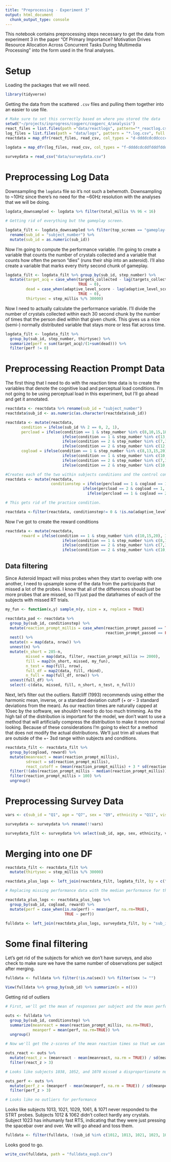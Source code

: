 ```yaml
---
title: "Preprocessing - Experiment 3"
output: html_document
  chunk_output_type: console
---
```


This notebook contains preprocessing steps necessary to get the data from experiment 3 in the paper "Of Primary Importance? Motivation Drives Resource Allocation Across Concurrent Tasks During Multimedia Processing" into the form used in the final analyses.

# Setup
Loading the packages that we will need.

```r
library(tidyverse)
```

Getting the data from the scattered `.csv` files and pulling them together into an easier to use file.  

```r
# Make sure to set this correctly based on where you stored the data
setwd("~/projects/inprogress/cogperc/cogperc_4/analysis")
react_files = list.files(path ="data/reactlogs", pattern="*_reactlog.csv", full.names = TRUE)
log_files = list.files(path = "data/logs", pattern = "*.log.csv", full.names = TRUE)
reactdata = map_dfr(react_files, read_csv, col_types = "d-ddddcdcddccccdlc")

logdata = map_dfr(log_files, read_csv, col_types = "f-ddddcdcddfdddfdddfddd---------------------------------------------")
 
surveydata = read_csv("data/surveydata.csv")

```

# Preprocessing Log Data

Downsampling the `logdata` file so it's not such a behemoth. Downsampling to ~10Hz since there's no need for the ~60Hz resolution with the analyses that we will be doing.

```r
logdata_downsampled <- logdata %>% filter(total_millis %% 96 < 16)

# Getting rid of everything but the gameplay screen.

logdata_filt <- logdata_downsampled %>% filter(top_screen == "gameplay-adaptive") %>% 
  rename(sub_id = "subject_number") %>%
  mutate(sub_id = as.numeric(sub_id))

```

Now I'm going to compute the performance variable. I'm going to create a variable that counts the number of crystals collected and a variable that counts how often the person "dies" (runs their ship into an asteroid). I'll also create a variable that marks every thirty second chunk of gameplay.

```r

logdata_filt <- logdata_filt %>% group_by(sub_id, step_number) %>%
  mutate(target_acq = case_when(targets_collected - lag(targets_collected) != 0 ~ 1, 
                                TRUE ~ 0),
         dead = case_when(adaptive_level_score - lag(adaptive_level_score) == -1 ~ 1, 
                                TRUE ~ 0),
         thirtysec = step_millis %/% 30000)

```

Now I need to actually calculate the performance variable. I'll divide the number of crystals collected within each 30 second chunk by the number of times that the person died within that given chunk. This gives us a nice (semi-) normally distributed variable that stays more or less flat across time. 

```r
logdata_filt <- logdata_filt %>% 
  group_by(sub_id, step_number, thirtysec) %>% 
  summarize(perf = sum(target_acq)/(1+sum(dead))) %>% 
  filter(perf != 0)
```


# Preprocessing Reaction Prompt Data

The first thing that I need to do with the reaction time data is to create the variables that denote the cognitive load and perceptual load conditions. I'm not going to be using perceptual load in this experiment, but I'll go ahead and get it annotated.

```r

reactdata <- reactdata %>% rename(sub_id = "subject_number")
reactdata$sub_id <- as.numeric(as.character(reactdata$sub_id))

reactdata <- mutate(reactdata,
       condition = ifelse(sub_id %% 2 == 0, 2, 1),
       percload = ifelse(condition == 1 & step_number %in% c(8,10,15,18), 1,
                         ifelse(condition == 1 & step_number %in% c(13,20), 2,
                         ifelse(condition == 2 & step_number %in% c(7,10,15,17), 1,
                         ifelse(condition == 2 & step_number %in% c(12,20), 2, 0)))),
       cogload = ifelse(condition == 1 & step_number %in% c(8,13,15,20), 1,
                         ifelse(condition == 1 & step_number %in% c(10,18), 2,
                         ifelse(condition == 2 & step_number %in% c(7,12,15,20), 1,
                         ifelse(condition == 2 & step_number %in% c(10,17), 2, 0)))))

#Creates each of the two within subjects conditions and the control control  = 1, percload = 2, cogload = 3
reactdata <- mutate(reactdata,
                    conditionstep = ifelse(percload == 1 & cogload == 1, 1, 
                                  ifelse(percload == 2 & cogload == 1, 2,
                                    ifelse(percload == 1 & cogload == 2, 3, 0))))

# This gets rid of the practice condition.

reactdata <-filter(reactdata, conditionstep!= 0 & !is.na(adaptive_level_score))
```

Now I've got to create the reward conditions

```r
reactdata <- mutate(reactdata,
       reward = ifelse(condition == 1 & step_number %in% c(10,15,20), 1,
                         ifelse(condition == 1 & step_number %in% c(8,13,18), 2,
                         ifelse(condition == 2 & step_number %in% c(7,12,17), 1,
                         ifelse(condition == 2 & step_number %in% c(10,15,20), 2, 0)))))
```


## Data filtering

Since Asteroid Impact will miss probes when they start to overlap with one another, I need to upsample some of the data from the participants that missed a lot of the probes. I know that all of the differences should just be more probes that are missed, so I'll just pad the dataframes of each of the subjects with missed RT trials.  

```r

my_fun <- function(x,y) sample_n(y, size = x, replace = TRUE)

reactdata_pad <- reactdata %>% 
  group_by(sub_id, conditionstep) %>% 
  mutate(reaction_prompt_millis = case_when(reaction_prompt_passed == TRUE ~ reaction_prompt_millis,
                                            reaction_prompt_passed == FALSE ~ 2000)) %>%
  nest() %>%
  mutate(n = map(data, nrow)) %>%
  unnest(n) %>%
  mutate(n_short = 285-n,
         missed = map(data, filter, reaction_prompt_millis >= 2000),
         fill = map2(n_short, missed, my_fun),
         n_test = map(fill, nrow),
         full_df = map2(data, fill, rbind),
         n_full = map(full_df, nrow)) %>% 
  unnest(full_df) %>%
  select(-c(data, missed, fill, n_short, n_test, n_full))

```

Next, let's filter out the outliers. Ratcliff (1993) recommends using either the harmonic mean, inverse, or a standard deviation cutoff (+ or - 3 standard deviations from the mean). As our reaction times are naturally capped at 10sec by the software, we shouldn't need to do too much trimming. As the high tail of the distribution is important for the model, we don't want to use a method that will artificially compress the distribution to make it more normal looking. Because of these considerations I'm going to elect for a method that does not modify the actual distributions. We'll just trim all values that are outside of the +- 3sd range within subjects and conditions.

```r

reactdata_filt <- reactdata_filt %>% 
  group_by(cogload, reward) %>% 
  mutate(meanreact = mean(reaction_prompt_millis), 
         sdreact = sd(reaction_prompt_millis), 
         react_cutoff = (mean(reaction_prompt_millis) + 3 * sd(reaction_prompt_millis))) %>%
  filter(!(abs(reaction_prompt_millis - median(reaction_prompt_millis)) > 3*sd(reaction_prompt_millis))) %>% 
  filter(reaction_prompt_millis > 100) %>%
  ungroup()

```

# Preprocessing Survey Data

```r
vars <- c(sub_id = "Q1", age = "Q7", sex = "Q9", ethnicity = "Q11", vision = "Q56", handedness = "Q57", vg_skill = "Q70_1")

surveydata <- surveydata %>% rename(!!vars)

surveydata_filt <- surveydata %>% select(sub_id, age, sex, ethnicity, vision, handedness, vg_skill)
```

# Merging into one DF

```r
reactdata_filt <- reactdata_filt %>% 
  mutate(thirtysec = step_millis %/% 30000)

reactdata_plus_logs <- left_join(reactdata_filt, logdata_filt, by = c("sub_id", "step_number", "thirtysec"))

# Replacing missing performance data with the median performance for that condition

reactdata_plus_logs <- reactdata_plus_logs %>% 
  group_by(sub_id, cogload, reward) %>% 
  mutate(perf = case_when(is.na(perf) ~ mean(perf, na.rm=TRUE),
                          TRUE ~ perf))

fulldata <- left_join(reactdata_plus_logs, surveydata_filt, by = "sub_id")
```

# Some final filtering

Let's get rid of the subjects for which we don't have surveys, and also check to make sure we have the same number of observations per subject after merging.

```r
fulldata <- fulldata %>% filter(!is.na(sex)) %>% filter(sex != "")

View(fulldata %>% group_by(sub_id) %>% summarize(n = n()))

```

Getting rid of outliers

```r
# First, we'll get the mean of responses per subject and the mean performance per subject

outs <- fulldata %>% 
  group_by(sub_id, conditionstep) %>% 
  summarize(meanreact = mean(reaction_prompt_millis, na.rm=TRUE), 
            meanperf = mean(perf, na.rm=TRUE)) %>%
  ungroup()

# Now we'll get the z-scores of the mean reaction times so that we can filter those > 3

outs_react <- outs %>%
  mutate(react_z = (meanreact - mean(meanreact, na.rm = TRUE)) / sd(meanreact)) %>%
  filter(react_z > 3)

# Looks like subjects 1038, 1052, and 1070 missed a disproportionate number of STRTs

outs_perf <- outs %>%
  mutate(perf_z = (meanperf - mean(meanperf, na.rm = TRUE)) / sd(meanperf)) %>%
  filter(perf_z > 3)

# Looks like no outliers for performance

```

Looks like subjects 1013, 1021, 1029, 1061, & 1071 never responded to the STRT probes. Subjects 1012 & 1062 didn't collect hardly any crystals. Subject 1023 has inhumanly fast RTS, indicating that they were just pressing the spacebar over and over. We will go ahead and toss them.  

```r
fulldata <- filter(fulldata, !(sub_id %in% c(1012, 1013, 1021, 1023, 1029, 1045, 1059, 1061, 1062, 1071)))
```

Looks good to go.

```r
write_csv(fulldata, path = "fulldata_exp3.csv")
```

